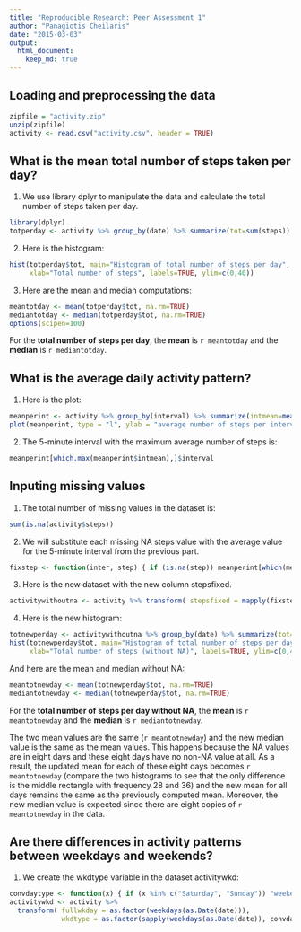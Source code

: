 ```yaml
---
title: "Reproducible Research: Peer Assessment 1"
author: "Panagiotis Cheilaris"
date: "2015-03-03"
output: 
  html_document:
    keep_md: true
---
```



## Loading and preprocessing the data

```r
zipfile = "activity.zip"
unzip(zipfile)
activity <- read.csv("activity.csv", header = TRUE)
```


## What is the mean total number of steps taken per day?

1. We use library dplyr to manipulate the data
and calculate the total number of steps taken per day.
```r
library(dplyr)
totperday <- activity %>% group_by(date) %>% summarize(tot=sum(steps))
```

2. Here is the histogram:
```r
hist(totperday$tot, main="Histogram of total number of steps per day",
     xlab="Total number of steps", labels=TRUE, ylim=c(0,40))
```

3. Here are the mean and median computations:
```r
meantotday <- mean(totperday$tot, na.rm=TRUE)
mediantotday <- median(totperday$tot, na.rm=TRUE)
options(scipen=100)
```

For the **total number of steps per day**,
the **mean** is `r meantotday` and the **median** is `r mediantotday`.

## What is the average daily activity pattern?

1. Here is the plot:
```r
meanperint <- activity %>% group_by(interval) %>% summarize(intmean=mean(steps, na.rm=TRUE))
plot(meanperint, type = "l", ylab = "average number of steps per interval")
```

2. The 5-minute interval with the maximum average number of steps is:
```r
meanperint[which.max(meanperint$intmean),]$interval
```

## Inputing missing values

1. The total number of missing values in the dataset is:
```r
sum(is.na(activity$steps))
```

2. We will substitute each missing NA steps value with the average value
for the 5-minute interval from the previous part.

```r
fixstep <- function(inter, step) { if (is.na(step)) meanperint[which(meanperint$interval == inter),]$intmean else step }
```

3. Here is the new dataset with the new column stepsfixed.
```r
activitywithoutna <- activity %>% transform( stepsfixed = mapply(fixstep, interval, steps) )
```

4. Here is the new histogram:
```r
totnewperday <- activitywithoutna %>% group_by(date) %>% summarize(tot=sum(stepsfixed))
hist(totnewperday$tot, main="Histogram of total number of steps per day (without NA)",
     xlab="Total number of steps (without NA)", labels=TRUE, ylim=c(0,40))
```

And here are the mean and median without NA:
```r
meantotnewday <- mean(totnewperday$tot, na.rm=TRUE)
mediantotnewday <- median(totnewperday$tot, na.rm=TRUE)
```
For the **total number of steps per day without NA**,
the **mean** is `r meantotnewday` and the **median** is `r mediantotnewday`.

The two mean values are the same (`r meantotnewday`) and the new median value
is the same as the mean values. This happens because the NA values are in eight
days and these eight days have no non-NA value at all. As a result, the updated
mean for each of these eight days becomes `r meantotnewday` (compare the two
histograms to see that the only difference is the middle rectangle with frequency
28 and 36) and the new mean for all days remains the same as the previously
computed mean. Moreover, the new median value is expected since there are eight
copies of `r meantotnewday` in the data.

## Are there differences in activity patterns between weekdays and weekends?

1. We create the wkdtype variable in the dataset activitywkd:
```r
convdaytype <- function(x) { if (x %in% c("Saturday", "Sunday")) "weekend" else "weekday" }
activitywkd <- activity %>%
  transform( fullwkday = as.factor(weekdays(as.Date(date))),
             wkdtype = as.factor(sapply(weekdays(as.Date(date)), convdaytype)) )
```